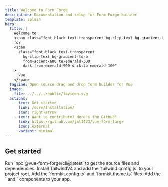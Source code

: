 ```yaml
---
title: Welcome to Form Forge
description: Documentation and setup for Form Forge builder
template: splash
hero:
  title: |
    Welcome to
    <span class="font-black text-transparent bg-clip-text bg-gradient-to-b from-accent-600 to-emerald-300 dark:from-accent-800 dark:to-emerald-300">Form Forge</span>
    for
    <span
      class="font-black text-transparent
        bg-clip-text bg-gradient-to-b
        from-accent-600 to-emerald-300
        dark:from-emerald-900 dark:to-emerald-100"
    >
      Vue
    </span>
  tagline: Open source drag and drop form builder for Vue
  image:
    file: ../../../public/favicon.svg
  actions:
    - text: Get started
      link: /core/installation/
      icon: right-arrow
    - text: Want to contribute? Here's the Github!
      link: https://github.com/jmt1423/vue-form-forge
      icon: external
      variant: minimal
---
```



## Get started

<CardGrid stagger>
  <Card title="Install source files" icon="download">
    <span class="flex flex-row items-center justify-between">
      Run `npx @vue-form-forge/cli@latest` to get the source files and
      dependencies.
      <a href="https://github.com/jmt1423/vue-form-forge" class="w-10 h-10">
        <Icon name={"external"} size="2rem" />
      </a>
    </span>
  </Card>
  <Card title="Setup TailwindV4" icon="add-document">
    <span class="flex flex-row items-center justify-between">
      Install TailwindV4 and add the `tailwind.config.js` to your project root.
      <a href="https://github.com/jmt1423/vue-form-forge" class="w-10 h-10">
        <Icon name={"external"} size="2rem" />
      </a>
    </span>
  </Card>
  <Card title="Configure Formkit theming" icon="setting">
    <span class="flex flex-row items-center justify-between">
      Add the `formkit.config.ts` and `formkit.theme.ts` files.
      <a href="https://github.com/jmt1423/vue-form-forge" class="w-10 h-10">
        <Icon name={"external"} size="2rem" />
      </a>
    </span>
  </Card>
  <Card title="Add the component anywhere" icon="open-book">
    <span class="flex flex-row items-center justify-between">
      Add the `<BuilderProvider /> and <FormBuilder />` components to your app.
      <a href="https://github.com/jmt1423/vue-form-forge" class="w-10 h-10">
        <Icon name={"external"} size="2rem" />
      </a>
    </span>
  </Card>
</CardGrid>
